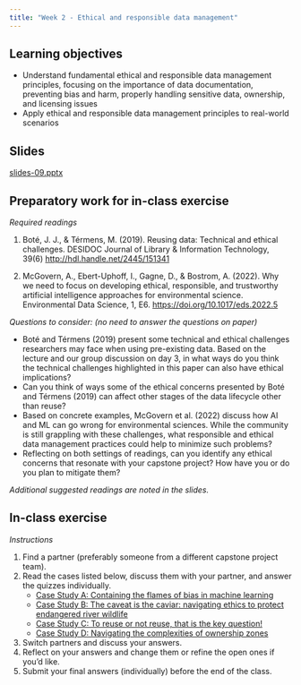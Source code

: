 ```yaml
---
title: "Week 2 - Ethical and responsible data management"
---
```


## Learning objectives

-   Understand fundamental ethical and responsible data management principles, focusing on the importance of data documentation, preventing bias and harm, properly handling sensitive data, ownership, and licensing issues
-   Apply ethical and responsible data management principles to real-world scenarios

## Slides

[slides-09.pptx](slides-09.pptx)

## Preparatory work for in-class exercise

*Required readings*

1.  Boté, J. J., & Térmens, M. (2019). Reusing data: Technical and ethical challenges. DESIDOC Journal of Library & Information Technology, 39(6) <http://hdl.handle.net/2445/151341>

2.  McGovern, A., Ebert-Uphoff, I., Gagne, D., & Bostrom, A. (2022). Why we need to focus on developing ethical, responsible, and trustworthy artificial intelligence approaches for environmental science. Environmental Data Science, 1, E6. <https://doi.org/10.1017/eds.2022.5>

*Questions to consider: (no need to answer the questions on paper)*

-   Boté and Térmens (2019) present some technical and ethical challenges researchers may face when using pre-existing data. Based on the lecture and our group discussion on day 3, in what ways do you think the technical challenges highlighted in this paper can also have ethical implications?
-   Can you think of ways some of the ethical concerns presented by Boté and Térmens (2019) can affect other stages of the data lifecycle other than reuse?
-   Based on concrete examples, McGovern et al. (2022) discuss how AI and ML can go wrong for environmental sciences. While the community is still grappling with these challenges, what responsible and ethical data management practices could help to minimize such problems?
-   Reflecting on both settings of readings, can you identify any ethical concerns that resonate with your capstone project? How have you or do you plan to mitigate them?

*Additional suggested readings are noted in the slides.*

## In-class exercise

*Instructions*

1.  Find a partner (preferably someone from a different capstone project team).
2.  Read the cases listed below, discuss them with your partner, and answer the quizzes individually.
    -   [Case Study A: Containing the flames of bias in machine learning](case-a.qmd)
    -   [Case Study B: The caveat is the caviar: navigating ethics to protect endangered river wildlife](case-b.qmd)
    -   [Case Study C: To reuse or not reuse, that is the key question!](case-c.qmd)
    -   [Case Study D: Navigating the complexities of ownership zones](case-d.qmd)
3.  Switch partners and discuss your answers.
4.  Reflect on your answers and change them or refine the open ones if you'd like.
5.  Submit your final answers (individually) before the end of the class.
